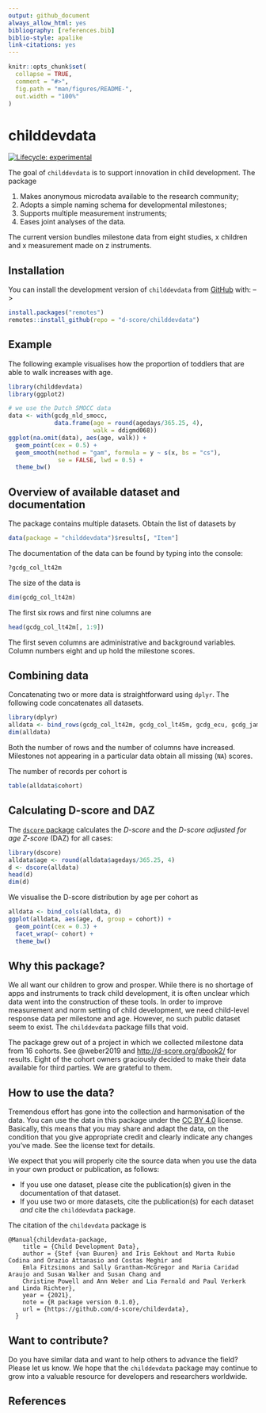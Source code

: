 ```yaml
---
output: github_document
always_allow_html: yes
bibliography: [references.bib]
biblio-style: apalike
link-citations: yes
---
```


<!-- README.md is generated from README.Rmd. Please edit that file -->

```r
knitr::opts_chunk$set(
  collapse = TRUE,
  comment = "#>",
  fig.path = "man/figures/README-",
  out.width = "100%"
)
```

# childdevdata

<!-- badges: start -->
[![Lifecycle: experimental](https://img.shields.io/badge/lifecycle-experimental-orange.svg)](https://lifecycle.r-lib.org/articles/stages.html#experimental)
<!-- badges: end -->

The goal of `childdevdata` is to support innovation in child development. The package

1. Makes anonymous microdata available to the research community;
2. Adopts a simple naming schema for developmental milestones;
3. Supports multiple measurement instruments;
4. Eases joint analyses of the data.

The current version bundles milestone data from eight studies, x children and x 
measurement made on z instruments.

## Installation

<!-- You can install the released version of childdevdata from [CRAN](https://CRAN.R-project.org) with: -->

You can install the development version of `childdevdata` from [GitHub](https://github.com) with: -->

``` r
install.packages("remotes")
remotes::install_github(repo = "d-score/childdevdata")
```

## Example

The following example visualises how the proportion of toddlers that are able to walk increases with age.

```r
library(childdevdata)
library(ggplot2)

# we use the Dutch SMOCC data
data <- with(gcdg_nld_smocc, 
             data.frame(age = round(agedays/365.25, 4),
                        walk = ddigmd068))
ggplot(na.omit(data), aes(age, walk)) +
  geom_point(cex = 0.5) +
  geom_smooth(method = "gam", formula = y ~ s(x, bs = "cs"), 
              se = FALSE, lwd = 0.5) +
  theme_bw()
```

## Overview of available dataset and documentation

The package contains multiple datasets. Obtain the list of datasets by

```r
data(package = "childdevdata")$results[, "Item"]
```

The documentation of the data can be found by typing into the console:

```r
?gcdg_col_lt42m
```

The size of the data is 

```r
dim(gcdg_col_lt42m)
```

The first six rows and first nine columns are

```r
head(gcdg_col_lt42m[, 1:9])
```

The first seven columns are administrative and background variables. Column numbers eight and up hold the milestone scores. 


## Combining data

Concatenating two or more data is straightforward using `dplyr`. The following code concatenates all datasets.

```r
library(dplyr)
alldata <- bind_rows(gcdg_col_lt42m, gcdg_col_lt45m, gcdg_ecu, gcdg_jam_lbw, gcdg_jam_stunted, gcdg_mdg, gcdg_nld_smocc, gcdg_zaf)
dim(alldata)
```

Both the number of rows and the number of columns have increased. Milestones not appearing in a particular data obtain all missing (`NA`) scores.

The number of records per cohort is

```r
table(alldata$cohort)
```

## Calculating D-score and DAZ

The [`dscore` package](https://d-score.org/dscore/) calculates the *D-score* and the *D-score adjusted for age Z-score* (DAZ) for all cases:

```r
library(dscore)
alldata$age <- round(alldata$agedays/365.25, 4)
d <- dscore(alldata)
head(d)
dim(d)
```

We visualise the D-score distribution by age per cohort as

```r
alldata <- bind_cols(alldata, d)
ggplot(alldata, aes(age, d, group = cohort)) +
  geom_point(cex = 0.3) +
  facet_wrap(~ cohort) +
  theme_bw()
```

## Why this package?

We all want our children to grow and prosper. While there is no shortage of apps and instruments to track child development, it is often unclear which data went into the construction of these tools. In order to improve measurement and norm setting of child development, we need child-level response data per milestone and age. However, no such public dataset seem to exist. The `childdevdata` package fills that void.

The package grew out of a project in which we collected milestone data from 16 cohorts. See @weber2019 and <http://d-score.org/dbook2/> for results. Eight of the cohort owners graciously decided to make their data available for third parties. We are grateful to them.

## How to use the data?

Tremendous effort has gone into the collection and harmonisation of the data. You can use the data in this package under the [CC BY 4.0](https://creativecommons.org/licenses/by/4.0/) license. Basically, this means that you may share and adapt the data, on the condition that you give appropriate credit and clearly indicate any changes you've made. See the license text for details.

We expect that you will properly cite the source data when you use the data in your own product or publication, as follows:

- If you use one dataset, please cite the publication(s) given in the documentation of that dataset. 
- If you use two or more datasets, cite the publication(s) for each dataset *and* cite the `childdevdata` package.

The citation of the `childevdata` package is

```
@Manual{childevdata-package,
    title = {Child Development Data},
    author = {Stef {van Buuren} and Iris Eekhout and Marta Rubio Codina and Orazio Attanasio and Costas Meghir and 
    Emla Fitzsimons and Sally Grantham-McGregor and Maria Caridad Araujo and Susan Walker and Susan Chang and 
    Christine Powell and Ann Weber and Lia Fernald and Paul Verkerk and Linda Richter},
    year = {2021},
    note = {R package version 0.1.0},
    url = {https://github.com/d-score/childevdata},
  }
```

## Want to contribute?

Do you have similar data and want to help others to advance the field? Please let us know. We hope that the `childdevdata` package may continue to grow into a valuable resource for developers and researchers worldwide.

## References


